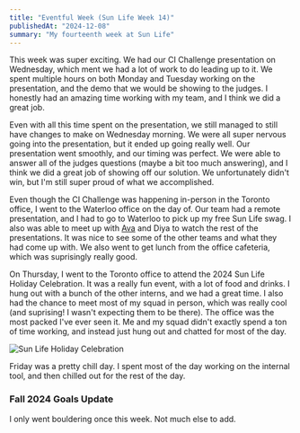 ```yaml
---
title: "Eventful Week (Sun Life Week 14)"
publishedAt: "2024-12-08"
summary: "My fourteenth week at Sun Life"
---
```


This week was super exciting.  We had our CI Challenge presentation on 
Wednesday, which ment we had a lot of work to do leading up to it.  We 
spent multiple hours on both Monday and Tuesday working on the presentation,
and the demo that we would be showing to the judges.  I honestly had an
amazing time working with my team, and I think we did a great job.   

Even with all this time spent on the presentation, we still managed to
still have changes to make on Wednesday morning.  We were all super nervous
going into the presentation, but it ended up going really well.  Our 
presentation went smoothly, and our timing was perfect.  We were able to 
answer all of the judges questions (maybe a bit too much answering), and 
I think we did a great job of showing off our solution.  We unfortunately
didn't win, but I'm still super proud of what we accomplished.

Even though the CI Challenge was happening in-person in the Toronto office,
I went to the Waterloo office on the day of.  Our team had a remote presentation,
and I had to go to Waterloo to pick up my free Sun Life swag.  I also was 
able to meet up with [Ava](https://www.linkedin.com/in/ava-schenk-a87551239/)
and Diya to watch the rest of the presentations.  It was nice to see some
of the other teams and what they had come up with.  We also went to get lunch
from the office cafeteria, which was suprisingly really good.

On Thursday,  I went to the Toronto office to attend the 2024 Sun Life 
Holiday Celebration.  It was a really fun event, with a lot of food and
drinks.  I hung out with a bunch of the other interns, and we had a great
time.  I also had the chance to meet most of my squad in person, which was 
really cool (and suprising!  I wasn't expecting them to be there).  The office
was the most packed I've ever seen it.  Me and my squad didn't exactly spend a
ton of time working, and instead just hung out and chatted for most of the day.

![Sun Life Holiday Celebration](/blog-images/sunlife-week-14/postcard.jpg)

Friday was a pretty chill day.  I spent most of the day working on the 
internal tool, and then chilled out for the rest of the day. 

### Fall 2024 Goals Update
I only went bouldering once this week.  Not much else to add.